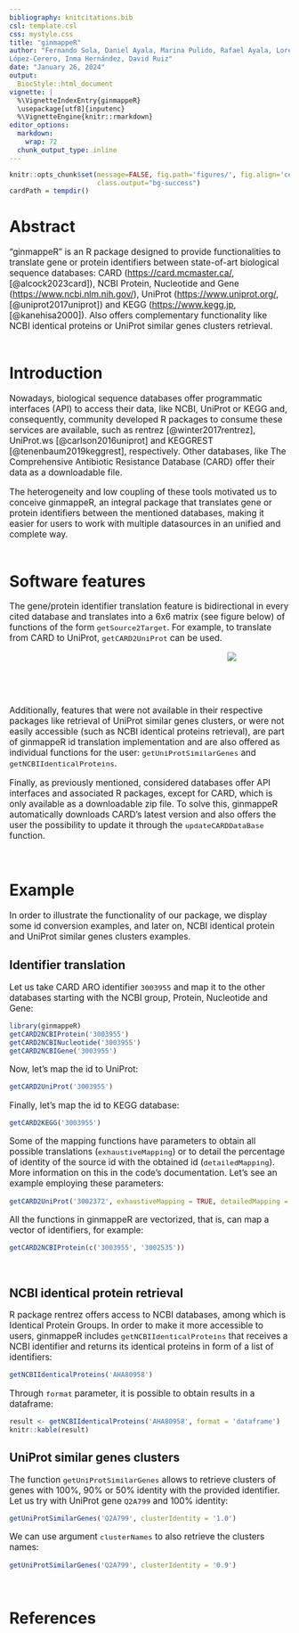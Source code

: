 ```yaml
---
bibliography: knitcitations.bib
csl: template.csl
css: mystyle.css
title: "ginmappeR"
author: "Fernando Sola, Daniel Ayala, Marina Pulido, Rafael Ayala, Lorena 
López-Cerero, Inma Hernández, David Ruiz"
date: "January 26, 2024"
output: 
  BiocStyle::html_document
vignette: |
  %\VignetteIndexEntry{ginmappeR} 
  \usepackage[utf8]{inputenc}
  %\VignetteEngine{knitr::rmarkdown} 
editor_options: 
  markdown: 
    wrap: 72
  chunk_output_type: inline
---
```



```r
knitr::opts_chunk$set(message=FALSE, fig.path='figures/', fig.align='center', 
                      class.output="bg-success")
cardPath = tempdir()
```

# Abstract

<p style="font-size:110%">
"ginmappeR" is an R package designed to provide functionalities to
translate gene or protein identifiers between state-of-art biological sequence
databases: CARD (<https://card.mcmaster.ca/>, [@alcock2023card]), NCBI
Protein, Nucleotide and Gene (<https://www.ncbi.nlm.nih.gov/>), UniProt
(<https://www.uniprot.org/>, [@uniprot2017uniprot]) and KEGG
(<https://www.kegg.jp>, [@kanehisa2000]). Also offers complementary
functionality like NCBI identical proteins or UniProt similar genes
clusters retrieval.<br><br>
</p>

# Introduction

<p style="font-size:110%">
Nowadays, biological sequence databases offer programmatic interfaces (API) to
access their data, like NCBI, UniProt or KEGG and, consequently,
community developed R packages to consume these services are available, such as 
rentrez [@winter2017rentrez], UniProt.ws [@carlson2016uniprot] and KEGGREST
[@tenenbaum2019keggrest], respectively. Other databases, like The
Comprehensive Antibiotic Resistance Database (CARD) offer their data as
a downloadable file.
<p>

<p style="font-size:110%">
The heterogeneity and low coupling of these tools motivated us to
conceive ginmappeR, an integral package that translates gene or protein
identifiers between the mentioned databases, making it easier for users
to work with multiple datasources in an unified and complete way.
<br><br>
</p>

# Software features

<p style="font-size:110%">
The gene/protein identifier translation feature is bidirectional in
every cited database and translates into a 6x6 matrix (see figure below)
of functions of the form `getSource2Target`. For example, to translate
from CARD to UniProt, `getCARD2UniProt` can be used.
</p>

<div style="width:800px; height:80px;padding-left:0px;">
<p style="padding-left:0px;text-align:center;">
![](./figures/conversion_matrix.png){style="padding-left:0px"}
</p>
</div>

<p style="font-size:110%">
Additionally, features that were not available in their respective
packages like retrieval of UniProt similar genes clusters, or were not
easily accessible (such as NCBI identical proteins retrieval), are part of
ginmappeR id translation implementation and are also offered as
individual functions for the user: `getUniProtSimilarGenes` and
`getNCBIIdenticalProteins`.
</p>

<p style="font-size:110%">
Finally, as previously mentioned, considered databases offer API interfaces
and associated R packages, except for CARD, which is only available as a
downloadable zip file. To solve this, ginmappeR automatically downloads
CARD's latest version and also offers the user the possibility to update
it through the `updateCARDDataBase` function.
</p>

<br>

# Example

<p style="font-size:110%">
In order to illustrate the functionality of our package, we display some
id conversion examples, and later on, NCBI identical protein and UniProt
similar genes clusters examples.
</p>

## Identifier translation

<p style="font-size:110%">
Let us take CARD ARO identifier `3003955` and map it to the other
databases starting with the NCBI group, Protein, Nucleotide and Gene:
</p>

```r
library(ginmappeR)
getCARD2NCBIProtein('3003955')
getCARD2NCBINucleotide('3003955')
getCARD2NCBIGene('3003955')
```

<p style="font-size:110%">
Now, let's map the id to UniProt:
</p>

```r
getCARD2UniProt('3003955')
```

<p style="font-size:110%">
Finally, let's map the id to KEGG database:
</p>

```r
getCARD2KEGG('3003955')
```

<p style="font-size:110%">
Some of the mapping functions have parameters to obtain all possible
translations (`exhaustiveMapping`) or to detail the percentage of identity of
the source id with the obtained id (`detailedMapping`). More information on this
in the code's documentation. Let's see an example employing these parameters:
</p>

```r
getCARD2UniProt('3002372', exhaustiveMapping = TRUE, detailedMapping = TRUE)
```

<p style="font-size:110%">
All the functions in ginmappeR are vectorized, that is, can map a vector of 
identifiers, for example:
</p>

```r
getCARD2NCBIProtein(c('3003955', '3002535'))
```

<br>

## NCBI identical protein retrieval

<p style="font-size:110%">
R package rentrez offers access to NCBI databases, among which is Identical 
Protein Groups. In order to make it more accessible to users, ginmappeR includes
`getNCBIIdenticalProteins` that receives a NCBI identifier and returns its
identical proteins in form of a list of identifiers:
</p>

```r
getNCBIIdenticalProteins('AHA80958')
```

<p style="font-size:110%">
Through `format` parameter, it is possible to obtain results in a dataframe:
</p>

<style>
table {margin-left:0px;}
</style>

<div style="padding-left:0px;">
<p style="padding-left:0px;text-align:center;">
```r
result <- getNCBIIdenticalProteins('AHA80958', format = 'dataframe')
knitr::kable(result)
```
</p>
</div>

## UniProt similar genes clusters

<p style="font-size:110%">
The function `getUniProtSimilarGenes` allows to retrieve clusters of genes with
100%, 90% or 50% identity with the provided identifier. Let us try with UniProt
gene `Q2A799` and 100% identity:
</p>

```r
getUniProtSimilarGenes('Q2A799', clusterIdentity = '1.0')
```

<p style="font-size:110%">
We can use argument `clusterNames` to also retrieve the clusters names:
</p>

```r
getUniProtSimilarGenes('Q2A799', clusterIdentity = '0.9')
```

<br>

# References
